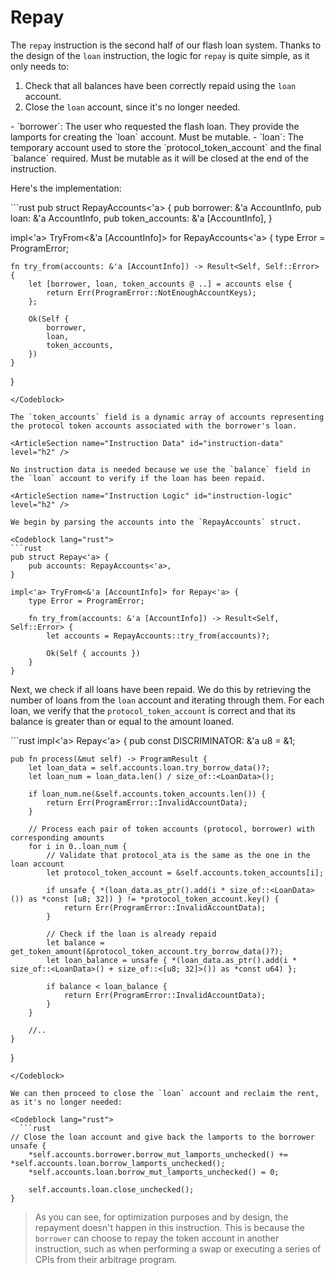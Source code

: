 # Repay

The `repay` instruction is the second half of our flash loan system. Thanks to the design of the `loan` instruction, the logic for `repay` is quite simple, as it only needs to:
1. Check that all balances have been correctly repaid using the `loan` account.
2. Close the `loan` account, since it's no longer needed.

<ArticleSection name="Required Accounts" id="required-accounts" level="h2" />
- `borrower`: The user who requested the flash loan. They provide the lamports for creating the `loan` account. Must be mutable.
- `loan`: The temporary account used to store the `protocol_token_account` and the final `balance` required. Must be mutable as it will be closed at the end of the instruction.

Here's the implementation:

<Codeblock lang="rust">
```rust
pub struct RepayAccounts<'a> {
    pub borrower: &'a AccountInfo,
    pub loan: &'a AccountInfo,
    pub token_accounts: &'a [AccountInfo],
}

impl<'a> TryFrom<&'a [AccountInfo]> for RepayAccounts<'a> {
    type Error = ProgramError;

    fn try_from(accounts: &'a [AccountInfo]) -> Result<Self, Self::Error> {
        let [borrower, loan, token_accounts @ ..] = accounts else {
            return Err(ProgramError::NotEnoughAccountKeys);
        };

        Ok(Self {
            borrower,
            loan,
            token_accounts,
        })
    }
}
```
</Codeblock>

The `token_accounts` field is a dynamic array of accounts representing the protocol token accounts associated with the borrower's loan.

<ArticleSection name="Instruction Data" id="instruction-data" level="h2" />

No instruction data is needed because we use the `balance` field in the `loan` account to verify if the loan has been repaid.

<ArticleSection name="Instruction Logic" id="instruction-logic" level="h2" />

We begin by parsing the accounts into the `RepayAccounts` struct.

<Codeblock lang="rust">
```rust
pub struct Repay<'a> {
    pub accounts: RepayAccounts<'a>,
}

impl<'a> TryFrom<&'a [AccountInfo]> for Repay<'a> {
    type Error = ProgramError;
    
    fn try_from(accounts: &'a [AccountInfo]) -> Result<Self, Self::Error> {
        let accounts = RepayAccounts::try_from(accounts)?;

        Ok(Self { accounts })
    }
}

```
</Codeblock>

Next, we check if all loans have been repaid. We do this by retrieving the number of loans from the `loan` account and iterating through them. For each loan, we verify that the `protocol_token_account` is correct and that its balance is greater than or equal to the amount loaned.

<Codeblock lang="rust">
```rust
impl<'a> Repay<'a> {
    pub const DISCRIMINATOR: &'a u8 = &1;
    
    pub fn process(&mut self) -> ProgramResult {  
        let loan_data = self.accounts.loan.try_borrow_data()?;
        let loan_num = loan_data.len() / size_of::<LoanData>();

        if loan_num.ne(&self.accounts.token_accounts.len()) {
            return Err(ProgramError::InvalidAccountData);
        }

        // Process each pair of token accounts (protocol, borrower) with corresponding amounts
        for i in 0..loan_num {
            // Validate that protocol_ata is the same as the one in the loan account
            let protocol_token_account = &self.accounts.token_accounts[i];

            if unsafe { *(loan_data.as_ptr().add(i * size_of::<LoanData>()) as *const [u8; 32]) } != *protocol_token_account.key() {
                return Err(ProgramError::InvalidAccountData);
            }

            // Check if the loan is already repaid
            let balance = get_token_amount(&protocol_token_account.try_borrow_data()?);
            let loan_balance = unsafe { *(loan_data.as_ptr().add(i * size_of::<LoanData>() + size_of::<[u8; 32]>()) as *const u64) };
            
            if balance < loan_balance {
                return Err(ProgramError::InvalidAccountData);
            }
        }
    
        //..
    }
}
```
</Codeblock>

We can then proceed to close the `loan` account and reclaim the rent, as it's no longer needed:

<Codeblock lang="rust">
  ```rust
// Close the loan account and give back the lamports to the borrower
unsafe {
    *self.accounts.borrower.borrow_mut_lamports_unchecked() += *self.accounts.loan.borrow_lamports_unchecked();
    *self.accounts.loan.borrow_mut_lamports_unchecked() = 0;

    self.accounts.loan.close_unchecked();
}
```
</Codeblock>

> As you can see, for optimization purposes and by design, the repayment doesn't happen in this instruction. This is because the `borrower` can choose to repay the token account in another instruction, such as when performing a swap or executing a series of CPIs from their arbitrage program.